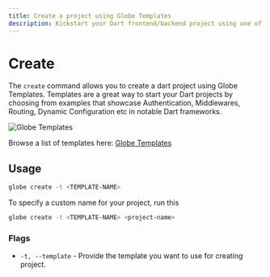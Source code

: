 ```yaml
---
title: Create a project using Globe Templates
description: Kickstart your Dart frontend/backend project using one of our templates.
---
```


# Create

The `create` command allows you to create a dart project using Globe Templates. Templates are a great way to start your Dart projects by choosing from examples that showcase Authentication, Middlewares, Routing, Dynamic Configuration etc in notable Dart frameworks.

![Globe Templates](/assets/templates.png)

Browse a list of templates here: [Globe Templates](https://globe.dev/templates)

## Usage

```bash
globe create -t <TEMPLATE-NAME>
```

To specify a custom name for your project, run this

```bash
globe create -t <TEMPLATE-NAME> <project-name>
```

### Flags

- `-t, --template` - Provide the template you want to use for creating project.
